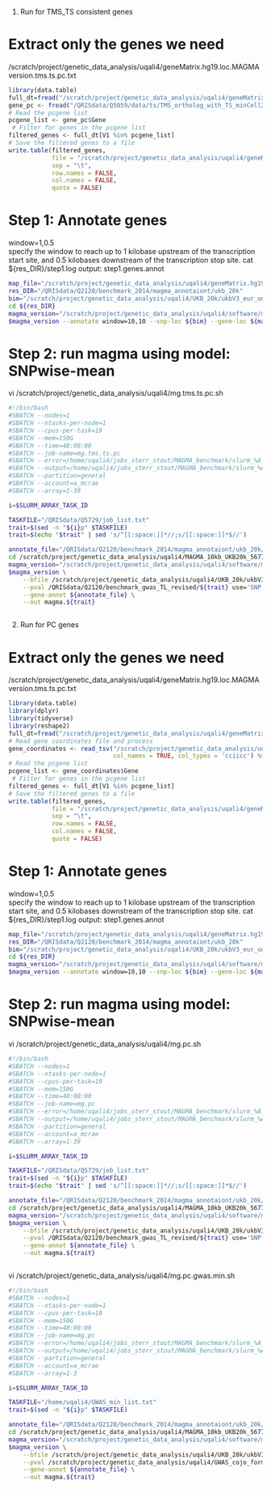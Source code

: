 1. Run for TMS_TS consistent genes

# Extract only the genes we need
/scratch/project/genetic_data_analysis/uqali4/geneMatrix.hg19.loc.MAGMAversion.tms.ts.pc.txt
```r
library(data.table)
full_dt=fread("/scratch/project/genetic_data_analysis/uqali4/geneMatrix.hg19.loc.MAGMAversion.txt")
gene_pc <- fread("/QRISdata/Q5059/data/ts/TMS_ortholog_with_TS_minCell20_pcgene_list.csv")
# Read the pcgene list
pcgene_list <- gene_pc$Gene
 # Filter for genes in the pcgene list
filtered_genes <- full_dt[V1 %in% pcgene_list]
# Save the filtered genes to a file
write.table(filtered_genes, 
            file = "/scratch/project/genetic_data_analysis/uqali4/geneMatrix.hg19.loc.MAGMAversion.tms.ts.pc.txt", 
            sep = "\t", 
            row.names = FALSE, 
            col.names = FALSE, 
            quote = FALSE)

```


# Step 1: Annotate genes
window=1,0.5  
specify the window to reach up to 1 kilobase upstream of the transcription start site, and 0.5 kilobases downstream of the transcription stop site.
cat ${res_DIR}/step1.log
output: step1.genes.annot
```bash

map_file="/scratch/project/genetic_data_analysis/uqali4/geneMatrix.hg19.loc.MAGMAversion.tms.ts.pc.txt"
res_DIR="/QRISdata/Q2120/benchmark_2014/magma_annotaiont/ukb_20k"
bim="/scratch/project/genetic_data_analysis/uqali4/UKB_20k/ukbV3_eur_unrel_n20k_LD.bim"
cd ${res_DIR}
magma_version="/scratch/project/genetic_data_analysis/uqali4/software/magma"
$magma_version --annotate window=10,10 --snp-loc ${bim} --gene-loc ${map_file} --out ${res_DIR}/Fullgene_step1tms.ts.pc


```


# Step 2: run magma using model: SNPwise-mean
vi /scratch/project/genetic_data_analysis/uqali4/mg.tms.ts.pc.sh
```bash
#!/bin/bash
#SBATCH --nodes=1
#SBATCH --ntasks-per-node=1
#SBATCH --cpus-per-task=19
#SBATCH --mem=150G
#SBATCH --time=48:00:00
#SBATCH --job-name=mg.tms.ts.pc
#SBATCH --error=/home/uqali4/jobs_sterr_stout/MAGMA_benchmark/slurm_%A_%a.error
#SBATCH --output=/home/uqali4/jobs_sterr_stout/MAGMA_benchmark/slurm_%A_%a.out
#SBATCH --partition=general
#SBATCH --account=a_mcrae
#SBATCH --array=1-39

i=$SLURM_ARRAY_TASK_ID

TASKFILE="/QRISdata/Q5729/job_list.txt"
trait=$(sed -n "${i}p" $TASKFILE)
trait=$(echo "$trait" | sed 's/^[[:space:]]*//;s/[[:space:]]*$//')

annotate_file="/QRISdata/Q2120/benchmark_2014/magma_annotaiont/ukb_20k/Fullgene_step1tms.ts.pc.genes.annot"
cd /scratch/project/genetic_data_analysis/uqali4/MAGMA_10kb_UKB20k_56778genes_pc_tms_ts_consist/
magma_version="/scratch/project/genetic_data_analysis/uqali4/software/magma"
$magma_version \
    --bfile /scratch/project/genetic_data_analysis/uqali4/UKB_20k/ukbV3_eur_unrel_n20k_LD \
    --pval /QRISdata/Q2120/benchmark_gwas_TL_revised/${trait} use='SNP,P' ncol='N' \
    --gene-annot ${annotate_file} \
    --out magma.${trait}



```


2. Run for PC genes

# Extract only the genes we need
/scratch/project/genetic_data_analysis/uqali4/geneMatrix.hg19.loc.MAGMAversion.tms.ts.pc.txt
```r

library(data.table)
library(dplyr)
library(tidyverse)
library(reshape2)
full_dt=fread("/scratch/project/genetic_data_analysis/uqali4/geneMatrix.hg19.loc.MAGMAversion.txt")
# Read gene coordinates file and process
gene_coordinates <- read_tsv("/scratch/project/genetic_data_analysis/uqali4/geneMatrix.56778genes.tsv",
                             col_names = TRUE, col_types = 'cciicc') %>% filter(gene_type == "protein_coding") 
# Read the pcgene list
pcgene_list <- gene_coordinates$Gene
 # Filter for genes in the pcgene list
filtered_genes <- full_dt[V1 %in% pcgene_list]
# Save the filtered genes to a file
write.table(filtered_genes, 
            file = "/scratch/project/genetic_data_analysis/uqali4/geneMatrix.hg19.loc.MAGMAversion.pc.txt", 
            sep = "\t", 
            row.names = FALSE, 
            col.names = FALSE, 
            quote = FALSE)

```




# Step 1: Annotate genes
window=1,0.5  
specify the window to reach up to 1 kilobase upstream of the transcription start site, and 0.5 kilobases downstream of the transcription stop site.
cat ${res_DIR}/step1.log
output: step1.genes.annot
```bash

map_file="/scratch/project/genetic_data_analysis/uqali4/geneMatrix.hg19.loc.MAGMAversion.pc.txt"
res_DIR="/QRISdata/Q2120/benchmark_2014/magma_annotaiont/ukb_20k"
bim="/scratch/project/genetic_data_analysis/uqali4/UKB_20k/ukbV3_eur_unrel_n20k_LD.bim"
cd ${res_DIR}
magma_version="/scratch/project/genetic_data_analysis/uqali4/software/magma"
$magma_version --annotate window=10,10 --snp-loc ${bim} --gene-loc ${map_file} --out ${res_DIR}/Fullgene_step1.pc


```


# Step 2: run magma using model: SNPwise-mean
vi /scratch/project/genetic_data_analysis/uqali4/mg.pc.sh
```bash
#!/bin/bash
#SBATCH --nodes=1
#SBATCH --ntasks-per-node=1
#SBATCH --cpus-per-task=19
#SBATCH --mem=150G
#SBATCH --time=48:00:00
#SBATCH --job-name=mg.pc
#SBATCH --error=/home/uqali4/jobs_sterr_stout/MAGMA_benchmark/slurm_%A_%a.error
#SBATCH --output=/home/uqali4/jobs_sterr_stout/MAGMA_benchmark/slurm_%A_%a.out
#SBATCH --partition=general
#SBATCH --account=a_mcrae
#SBATCH --array=1-39

i=$SLURM_ARRAY_TASK_ID

TASKFILE="/QRISdata/Q5729/job_list.txt"
trait=$(sed -n "${i}p" $TASKFILE)
trait=$(echo "$trait" | sed 's/^[[:space:]]*//;s/[[:space:]]*$//')

annotate_file="/QRISdata/Q2120/benchmark_2014/magma_annotaiont/ukb_20k/Fullgene_step1.pc.genes.annot"
cd /scratch/project/genetic_data_analysis/uqali4/MAGMA_10kb_UKB20k_56778genes_pc/
magma_version="/scratch/project/genetic_data_analysis/uqali4/software/magma"
$magma_version \
    --bfile /scratch/project/genetic_data_analysis/uqali4/UKB_20k/ukbV3_eur_unrel_n20k_LD \
    --pval /QRISdata/Q2120/benchmark_gwas_TL_revised/${trait} use='SNP,P' ncol='N' \
    --gene-annot ${annotate_file} \
    --out magma.${trait}



```



vi /scratch/project/genetic_data_analysis/uqali4/mg.pc.gwas.min.sh
```bash
#!/bin/bash
#SBATCH --nodes=1
#SBATCH --ntasks-per-node=1
#SBATCH --cpus-per-task=19
#SBATCH --mem=150G
#SBATCH --time=48:00:00
#SBATCH --job-name=mg.pc
#SBATCH --error=/home/uqali4/jobs_sterr_stout/MAGMA_benchmark/slurm_%A_%a.error
#SBATCH --output=/home/uqali4/jobs_sterr_stout/MAGMA_benchmark/slurm_%A_%a.out
#SBATCH --partition=general
#SBATCH --account=a_mcrae
#SBATCH --array=1-3

i=$SLURM_ARRAY_TASK_ID

TASKFILE="/home/uqali4/GWAS_min_list.txt"
trait=$(sed -n "${i}p" $TASKFILE)

annotate_file="/QRISdata/Q2120/benchmark_2014/magma_annotaiont/ukb_20k/Fullgene_step1.pc.genes.annot"
cd /scratch/project/genetic_data_analysis/uqali4/MAGMA_10kb_UKB20k_56778genes_pc/
magma_version="/scratch/project/genetic_data_analysis/uqali4/software/magma"
$magma_version \
    --bfile /scratch/project/genetic_data_analysis/uqali4/UKB_20k/ukbV3_eur_unrel_n20k_LD \
    --pval /scratch/project/genetic_data_analysis/uqali4/GWAS_cojo_format/${trait} use='SNP,p' ncol='N' \
    --gene-annot ${annotate_file} \
    --out magma.${trait}



```




















